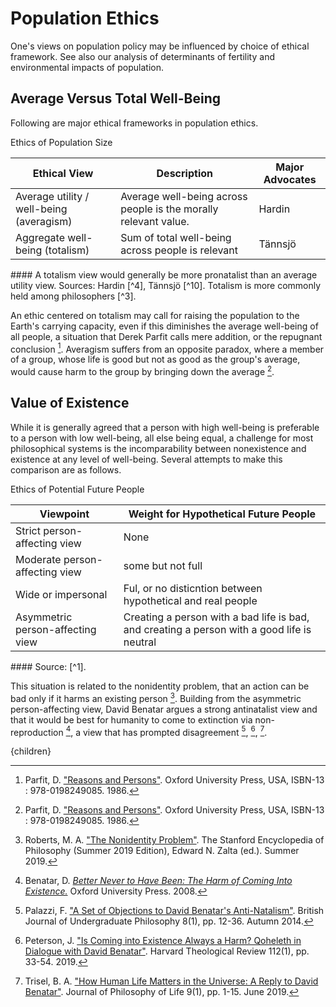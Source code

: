 


# Population Ethics

One's views on population policy may be influenced by choice of ethical framework. See also our analysis of determinants of fertility and environmental impacts of population.

## Average Versus Total Well-Being
Following are major ethical frameworks in population ethics.

<div className="table-title"> Ethics of Population Size </div>

<div className="table-wrapper">

| Ethical View | Description | Major Advocates |
| --- | --- | --- |
| Average utility / well-being (averagism) | Average well-being across people is the morally relevant value. | Hardin |
| Aggregate well-being (totalism) | Sum of total well-being across people is relevant | Tännsjö |

</div>
#### A totalism view would generally be more pronatalist than an average utility view. Sources: Hardin [^4], Tännsjö [^10]. Totalism is more commonly held among philosophers [^3].

An ethic centered on totalism may call for raising the population to the Earth's carrying capacity, even if this diminishes the average well-being of all people, a situation that Derek Parfit calls mere addition, or the repugnant conclusion [^6]. Averagism suffers from an opposite paradox, where a member of a group, whose life is good but not as good as the group's average, would cause harm to the group by bringing down the average [^6].

## Value of Existence
While it is generally agreed that a person with high well-being is preferable to a person with low well-being, all else being equal, a challenge for most philosophical systems is the incomparability between nonexistence and existence at any level of well-being. Several attempts to make this comparison are as follows.

<div className="table-title"> Ethics of Potential Future People </div>

<div className="table-wrapper">

| Viewpoint | Weight for Hypothetical Future People |
| --- | --- |
| Strict person-affecting view | None |
| Moderate person-affecting view | some but not full |
| Wide or impersonal | Ful, or no disticntion between hypothetical and real people |
| Asymmetric person-affecting view | Creating a person with a bad life is bad, and creating a person with a good life is neutral |

</div>
#### Source: [^1].

This situation is related to the nonidentity problem, that an action can be bad only if it harms an existing person [^8]. Building from the asymmetric person-affecting view, David Benatar argues a strong antinatalist view and that it would be best for humanity to come to extinction via non-reproduction [^2], a view that has prompted disagreement [^5], [^7], [^9].

[^1]: Beckstead, N. ["On the overwhelming importance of shaping the far future"](https://rucore.libraries.rutgers.edu/rutgers-lib/40469/). Rutgers University Library, Ph. D. thesis. May 2013.

[^2]: Benatar, D. [*Better Never to Have Been: The Harm of Coming Into Existence.*](https://books.google.com/books?hl=en&lr=&id=paoVDAAAQBAJ&oi=fnd&pg=PR9&dq=david+benatar&ots=OfPrCA9ADt&sig=P7fHlC7xq-GGUYCcvZsCrX24Tko#v=onepage&q=david%20benatar&f=false) Oxford University Press. 2008.

[^3]: Greaves, H. ["Population axiology"](https://onlinelibrary.wiley.com/doi/abs/10.1111/phc3.12442). Philosophy Compass 12(11), e12442. November 2017.

[^4]: Hardin, G. ["The Tragedy of the Commons"](https://science.sciencemag.org/content/162/3859/1243/tab-article-info). Science 162(3859), pp. 1243-1248. December 1968.

[^5]: Palazzi, F. ["A Set of Objections to David Benatar's Anti-Natalism"](https://d1wqtxts1xzle7.cloudfront.net/37606541/Updated-81.pdf?1431383647=&response-content-disposition=inline%3B+filename%3DA_Set_of_Objections_to_David_Benatars_An.pdf&Expires=1612085511&Signature=aZ550gS3rtokZqMivmFYE14mI1Tc5Q63QdqffLdG0Caf81mKIxNb8VpMS9RzckO~6acoUe5rdytQ8exD6bOpc5lRlBmqCqykZ0opJloceFmHYlNx1VxFPI9qa4HwjLvRpWRT1pg68ex9UcYuPjaaTLA3ZqXBe5ELFwuHHmOE47f70Vy079J0YfwPMez2g-Kll9EhKH95g2Flow2Wcnx0tskKPDr03RmQqx8xRM0lJiAgKdISvm8gDCpY7DRPcscNlQyWK-PEkBX8MizRRT5tfraonGfgz7Raf0xy0MVaLJy9E8L0NsBe1AchMx~nOCeYYA4nqMthwO08s0cCvS7U4g__&Key-Pair-Id=APKAJLOHF5GGSLRBV4ZA#page=22). British Journal of Undergraduate Philosophy 8(1), pp. 12-36. Autumn 2014.

[^6]: Parfit, D. ["Reasons and Persons"](https://www.amazon.com/Reasons-Persons-Derek-Parfit/dp/019824908X). Oxford University Press, USA, ISBN-13 : 978-0198249085. 1986.

[^7]: Peterson, J. ["Is Coming into Existence Always a Harm? Qoheleth in Dialogue with David Benatar"](https://philpapers.org/rec/PETICI). Harvard Theological Review 112(1), pp. 33-54. 2019.

[^8]: Roberts, M. A. ["The Nonidentity Problem"](https://plato.stanford.edu/archives/sum2019/entries/nonidentity-problem/). The Stanford Encyclopedia of Philosophy (Summer 2019 Edition), Edward N. Zalta (ed.). Summer 2019.

[^9]: Trisel, B. A. ["How Human Life Matters in the Universe: A Reply to David Benatar"](https://papers.ssrn.com/sol3/papers.cfm?abstract_id=3409759). Journal of Philosophy of Life 9(1), pp. 1-15. June 2019.

[^10]: Tännsjö, T. ["Why We Ought To Accept The Repugnant Conclusion"](https://link.springer.com/chapter/10.1007/978-1-4020-2473-3_12). In: Tännsjö T., Ryberg J. (eds) The Repugnant Conclusion. Library Of Ethics And Applied Philosophy, vol 15. Springer, Dordrecht. 2004.

  <Article 
    focusAreaUrl={focusAreaUrl} 
    hierarchy={hierarchy} 
    site={site}
  >
    {children}
  </Article>